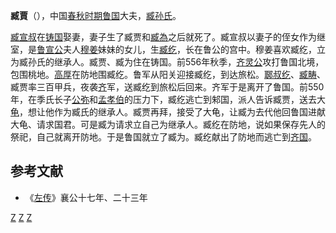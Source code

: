 {{模板:Infobox 先秦人物
|名称= 臧賈
|姓=[[姬姓|姬]]
|氏=[[臧孙氏|臧]]
|名=賈
|字=
|别名=
|别字=
|谥号=
|时代=春秋
|国家=[[鲁国|鲁]] 
|太子=[[臧顷伯|臧顷伯]]
|父=[[臧宣叔|臧宣叔]]
}}
'''臧賈'''（{{bd|？||？||catIdx=Z}}），中国[[春秋时期|春秋时期]][[鲁国|鲁国]]大夫，[[臧孙氏|臧孙氏]]。 

[[臧宣叔|臧宣叔]]在[[铸国|铸国]]娶妻，妻子生了臧贾和[[臧為|臧為]]之后就死了。臧宣叔以妻子的侄女作为继室，是[[鲁宣公|鲁宣公]]夫人[[穆姜|穆姜]]妹妹的女儿，生[[臧纥|臧纥]]，长在鲁公的宫中。穆姜喜欢臧纥，立为臧孙氏的继承人。臧贾、臧为住在铸国。前556年秋季，[[齐灵公|齐灵公]]攻打鲁国北境，包围桃地。[[高厚|高厚]]在防地围臧纥。鲁军从阳关迎接臧纥，到达旅松。[[郰叔纥|郰叔纥]]、[[臧畴|臧畴]]、臧贾率三百甲兵，夜袭[[姜齐|齐]]军，送臧纥到旅松后回来。齐军于是离开了鲁国。前550年，在季氏长子[[公弥|公弥]]和[[孟孝伯|孟孝伯]]的压力下，臧纥逃亡到邾国，派人告诉臧贾，送去大[[龟|龟]]，想让他作为臧氏的继承人。臧贾再拜，接受了大龟，让臧为去代他回鲁国进献大龟、请求国君。可是臧为请求立自己为继承人。臧纥在防地，说如果保存先人的祭祀，自己就离开防地。于是鲁国就立了臧为。臧纥献出了防地而逃亡到[[齐国|齐国]]。

==参考文献==
*《[[左传|左传]]》襄公十七年、二十三年

[[Category:鲁国人|Z]]
[[Category:春秋战国政治人物|Z]]
[[Category:春秋人|Z]]